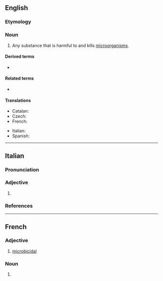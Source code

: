 ==English==
{{wikipedia}}

===Etymology===
{{suffix|en|microbe|cide}}

===Noun===
{{en-noun}}

# Any substance that is harmful to and kills [[microorganism]]s.

====Derived terms====
* {{l|en|microbicidal}}

====Related terms====
* {{l|en|microbe}}

====Translations====
{{trans-top|substance that is harmful to microorganisms}}
* Catalan: {{t|ca|microbicida|f}}
* Czech: {{t+|cs|mikrobicid|m}}
* French: {{t+|fr|microbicide}}
{{trans-mid}}
* Italian: {{t+|it|microbicida|m}}
* Spanish: {{t|es|microbicida|f}}
{{trans-bottom}}

----

==Italian==

===Pronunciation===
{{it-pr|micròbicìde<ref:{{R:it:Olivetti|microbicida}}>}}

===Adjective===
{{head|it|adjective form}}

# {{feminine plural of|it|microbicida}}

===References===
<references />
----
==French==

===Adjective===
{{fr-adj}}

# [[microbicidal]]

===Noun===
{{fr-noun|m}}

# {{l|en|microbicide}}